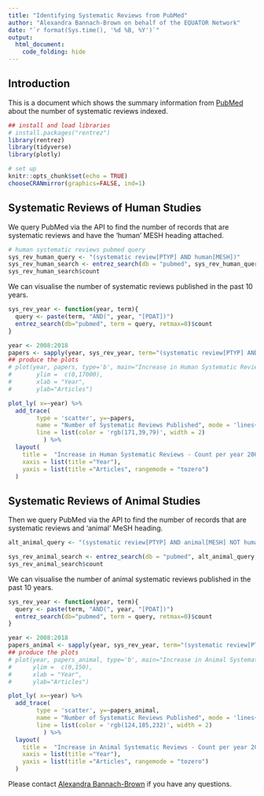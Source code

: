 ```yaml
---
title: "Identifying Systematic Reviews from PubMed"
author: "Alexandra Bannach-Brown on behalf of the EQUATOR Network"
date: "`r format(Sys.time(), '%d %B, %Y')`"
output: 
  html_document:
    code_folding: hide
---
```


## Introduction

This is a document which shows the summary information from <a href="https://www.ncbi.nlm.nih.gov/pubmed" target="_blank"> PubMed</a> about the number of systematic reviews indexed. 


```r
## install and load libraries
# install.packages("rentrez")
library(rentrez)
library(tidyverse)
library(plotly)

# set up
knitr::opts_chunk$set(echo = TRUE)
chooseCRANmirror(graphics=FALSE, ind=1)
```

## Systematic Reviews of Human Studies

We query PubMed via the API to find the number of records that are systematic reviews and have the 'human' MESH heading attached. 
```r
# human systematic reviews pubmed query
sys_rev_human_query <- "(systematic review[PTYP] AND human[MESH])"
sys_rev_human_search <- entrez_search(db = "pubmed", sys_rev_human_query, use_history = TRUE )
sys_rev_human_search$count
```


We can visualise the number of systematic reviews published in the past 10 years.
```r
sys_rev_year <- function(year, term){
  query <- paste(term, "AND(", year, "[PDAT])")
  entrez_search(db="pubmed", term = query, retmax=0)$count
}

year <- 2008:2018
papers <- sapply(year, sys_rev_year, term="(systematic review[PTYP] AND human[MESH])", USE.NAMES = FALSE)
## produce the plots
# plot(year, papers, type='b', main="Increase in Human Systematic Reviews - Count per year 2008:2018", 
#       ylim =  c(0,17000),
#       xlab = "Year",
#       ylab="Articles")

plot_ly( x=~year) %>%
  add_trace(
        type = 'scatter', y=~papers, 
        name = "Number of Systematic Reviews Published", mode = 'lines+markers',
        line = list(color = 'rgb(171,39,79)', width = 2)
          ) %>%
  layout(
    title =  "Increase in Human Systematic Reviews - Count per year 2008:2018",
    xaxis = list(title ="Year"),
    yaxis = list(title ="Articles", rangemode = "tozero")
  )

```


## Systematic Reviews of Animal Studies
Then we query PubMed via the API to find the number of records that are systematic reviews and 'animal' MeSH heading. 
```r
alt_animal_query <- "(systematic review[PTYP] AND animal[MESH] NOT human[MESH])"

sys_rev_animal_search <- entrez_search(db = "pubmed", alt_animal_query, use_history = TRUE )
sys_rev_animal_search$count
```

We can visualise the number of animal systematic reviews published in the past 10 years.
```r
sys_rev_year <- function(year, term){
  query <- paste(term, "AND(", year, "[PDAT])")
  entrez_search(db="pubmed", term = query, retmax=0)$count
}

year <- 2008:2018
papers_animal <- sapply(year, sys_rev_year, term="(systematic review[PTYP] AND animal[MESH] NOT human[MESH])", USE.NAMES = FALSE)
## produce the plots
# plot(year, papers_animal, type='b', main="Increase in Animal Systematic Reviews - Count per year 2008:2018", 
#      ylim =  c(0,150),
#      xlab = "Year",
#      ylab="Articles")

plot_ly( x=~year) %>%
  add_trace(
        type = 'scatter', y=~papers_animal, 
        name = "Number of Systematic Reviews Published", mode = 'lines+markers',
        line = list(color = 'rgb(124,185,232)', width = 2)
          ) %>%
  layout(
    title =  "Increase in Animal Systematic Reviews - Count per year 2008:2018",
    xaxis = list(title ="Year"),
    yaxis = list(title ="Articles", rangemode = "tozero")
  )
```


Please contact <a href="mailto:alexandra_bannachbrown@bond.edu.au" target="_blank"> Alexandra Bannach-Brown</a> if you have any questions. 
